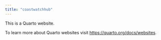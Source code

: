 ```yaml
---
title: "coastwatchhub"
---
```


This is a Quarto website.

To learn more about Quarto websites visit <https://quarto.org/docs/websites>.
